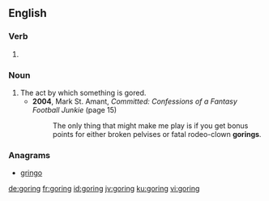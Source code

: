 ==English==

===Verb===
{{head|en|present participle}}

# {{present participle of|gore|lang=en|nocat=1}}

===Noun===
{{en-noun}}

# The act by which something is gored.
#* '''2004''', Mark St. Amant, ''Committed: Confessions of a Fantasy Football Junkie'' (page 15)
#*: The only thing that might make me play is if you get bonus points for either broken pelvises or fatal rodeo-clown '''gorings'''.

===Anagrams===
* [[gringo#English|gringo]]

[[de:goring]]
[[fr:goring]]
[[id:goring]]
[[jv:goring]]
[[ku:goring]]
[[vi:goring]]